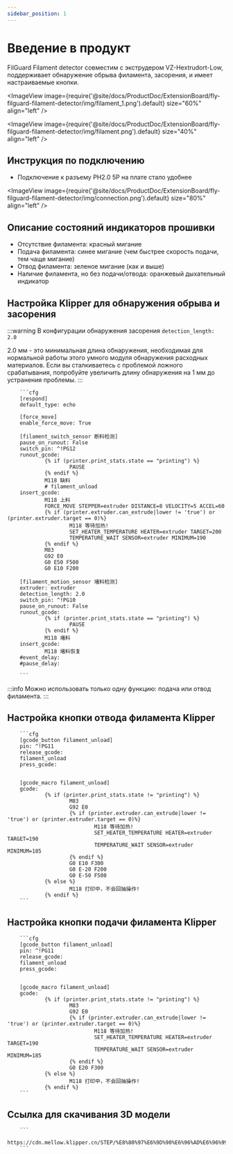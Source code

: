 ```yaml
---
sidebar_position: 1
---
```




# Введение в продукт

  FilGuard Filament detector совместим с экструдером VZ-Hextrudort-Low, поддерживает обнаружение обрыва филамента, засорения, и имеет настраиваемые кнопки.

<ImageView image={require('@site/docs/ProductDoc/ExtensionBoard/fly-filguard-filament-detector/img/filament_1.png').default} size="60%" align="left" />
 
<ImageView image={require('@site/docs/ProductDoc/ExtensionBoard/fly-filguard-filament-detector/img/filament.png').default} size="40%" align="left" />

## Инструкция по подключению

* Подключение к разъему PH2.0 5P на плате стало удобнее

<ImageView image={require('@site/docs/ProductDoc/ExtensionBoard/fly-filguard-filament-detector/img/connection.png').default} size="80%" align="left" />

## Описание состояний индикаторов прошивки

* Отсутствие филамента: красный мигание
* Подача филамента: синее мигание (чем быстрее скорость подачи, тем чаще мигание)
* Отвод филамента: зеленое мигание (как и выше)
* Наличие филамента, но без подачи/отвода: оранжевый дыхательный индикатор

## Настройка Klipper для обнаружения обрыва и засорения

:::warning
В конфигурации обнаружения засорения `detection_length: 2.0`

2.0 мм - это минимальная длина обнаружения, необходимая для нормальной работы этого умного модуля обнаружения расходных материалов. Если вы сталкиваетесь с проблемой ложного срабатывания, попробуйте увеличить длину обнаружения на 1 мм до устранения проблемы.
:::

        ```cfg
        [respond]
        default_type: echo

        [force_move]
        enable_force_move: True

        [filament_switch_sensor 断料检测]
        pause_on_runout: False
        switch_pin: ^!PG12
        runout_gcode:
                {% if (printer.print_stats.state == "printing") %}
                        PAUSE
                {% endif %}
                M118 缺料
                # filament_unload
        insert_gcode:
                M118 上料
                FORCE_MOVE STEPPER=extruder DISTANCE=8 VELOCITY=5 ACCEL=60
                {% if (printer.extruder.can_extrude|lower != 'true') or (printer.extruder.target == 0)%}
                        M118 等待加热!
                        SET_HEATER_TEMPERATURE HEATER=extruder TARGET=200
                        TEMPERATURE_WAIT SENSOR=extruder MINIMUM=190
                {% endif %}
                M83
                G92 E0
                G0 E50 F500
                G0 E10 F200

        [filament_motion_sensor 堵料检测]
        extruder: extruder
        detection_length: 2.0
        switch_pin: ^!PG10
        pause_on_runout: False
        runout_gcode:
                {% if (printer.print_stats.state == "printing") %}
                        PAUSE
                {% endif %}
                M118 堵料
        insert_gcode:
                M118 堵料恢复
        #event_delay:
        #pause_delay:

        ```

:::info
Можно использовать только одну функцию: подача или отвод филамента.
:::

## Настройка кнопки отвода филамента Klipper

        ```cfg
        [gcode_button filament_unload]
        pin: ^!PG11
        release_gcode:
        filament_unload
        press_gcode:


        [gcode_macro filament_unload]
        gcode:
                {% if (printer.print_stats.state != "printing") %}
                        M83
                        G92 E0
                        {% if (printer.extruder.can_extrude|lower != 'true') or (printer.extruder.target == 0)%}
                                M118 等待加热!
                                SET_HEATER_TEMPERATURE HEATER=extruder TARGET=190
                                TEMPERATURE_WAIT SENSOR=extruder MINIMUM=185
                        {% endif %}
                        G0 E10 F300
                        G0 E-20 F200
                        G0 E-50 F500
                {% else %}
                        M118 打印中，不会回抽操作!
                {% endif %}
        ```


## Настройка кнопки подачи филамента Klipper

        ```cfg
        [gcode_button filament_unload]
        pin: ^!PG11
        release_gcode:
        filament_unload
        press_gcode:


        [gcode_macro filament_unload]
        gcode:
                {% if (printer.print_stats.state != "printing") %}
                        M83
                        G92 E0
                        {% if (printer.extruder.can_extrude|lower != 'true') or (printer.extruder.target == 0)%}
                                M118 等待加热!
                                SET_HEATER_TEMPERATURE HEATER=extruder TARGET=190
                                TEMPERATURE_WAIT SENSOR=extruder MINIMUM=185
                        {% endif %}
                        G0 E20 F300
                {% else %}
                        M118 打印中，不会回抽操作!
                {% endif %}
        ```


## Ссылка для скачивания 3D модели

        ```
        https://cdn.mellow.klipper.cn/STEP/%E8%80%97%E6%9D%90%E6%96%AD%E6%96%99%E5%A0%B5%E6%96%99%E6%A3%80%E6%B5%8B%E6%A8%A1%E5%9D%97.7z
        ```